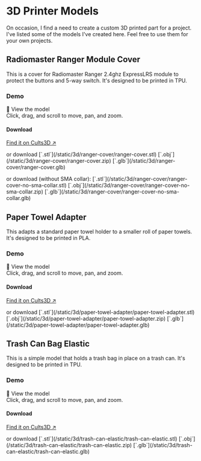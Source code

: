 
# 3D Printer Models

On occasion, I find a need to create a custom 3D printed part for a project. I've listed some of the models I've created here. Feel free to use them for your own projects.


## Radiomaster Ranger Module Cover

This is a cover for Radiomaster Ranger 2.4ghz ExpressLRS module to protect the buttons and 5-way switch. It's designed to be printed in TPU.

### Demo

<Accordion type="single" defaultValue="item-1" collapsible>
  <AccordionItem value="item-1">
    <AccordionTrigger className="nx-text-primary-600 text-xl font-bold">🗿 View the model</AccordionTrigger>
    <AccordionContent>
      <div className="w-xs relative h-60">
				<View3d src="/static/3d/ranger-cover/ranger-cover.glb" pitch={35} />
			</div>
			<Callout type='info' emoji='👆'>
				<span className="text-xs">Click, drag, and scroll to move, pan, and zoom.</span>
			</Callout>
    </AccordionContent>
  </AccordionItem>
</Accordion>

#### Download

<Thick className="my-4">[Find it on Cults3D ↗](https://cults3d.com/en/3d-model/gadget/radiomaster-ranger-module-protective-cover)</Thick>

<p className="text-xs">or download [`.stl`](/static/3d/ranger-cover/ranger-cover.stl) [`.obj`](/static/3d/ranger-cover/ranger-cover.zip) [`.glb`](/static/3d/ranger-cover/ranger-cover.glb)</p>

<p className="text-xs">or download (without SMA collar): [`.stl`](/static/3d/ranger-cover/ranger-cover-no-sma-collar.stl) [`.obj`](/static/3d/ranger-cover/ranger-cover-no-sma-collar.zip) [`.glb`](/static/3d/ranger-cover/ranger-cover-no-sma-collar.glb)</p>


## Paper Towel Adapter

This adapts a standard paper towel holder to a smaller roll of paper towels. It's designed to be printed in PLA.

### Demo

<Accordion type="single" defaultValue="item-1" collapsible>
  <AccordionItem value="item-1">
    <AccordionTrigger className="nx-text-primary-600 text-xl font-bold">🗿 View the model</AccordionTrigger>
    <AccordionContent>
      <div className="w-xs relative h-60">
				<View3d src="/static/3d/paper-towel-adapter/paper-towel-adapter.glb" />
			</div>
			<Callout type='info' emoji='👆'>
				<span className="text-xs">Click, drag, and scroll to move, pan, and zoom.</span>
			</Callout>
    </AccordionContent>
  </AccordionItem>
</Accordion>

#### Download

<Thick className="my-4">[Find it on Cults3D ↗](https://cults3d.com/en/3d-model/home/paper-towel-roll-adapter)</Thick>

<p className="text-xs">or download [`.stl`](/static/3d/paper-towel-adapter/paper-towel-adapter.stl) [`.obj`](/static/3d/paper-towel-adapter/paper-towel-adapter.zip) [`.glb`](/static/3d/paper-towel-adapter/paper-towel-adapter.glb)</p>


## Trash Can Bag Elastic

This is a simple model that holds a trash bag in place on a trash can. It's designed to be printed in TPU.

### Demo

<Accordion type="single" defaultValue="item-1" collapsible>
  <AccordionItem value="item-1">
    <AccordionTrigger className="nx-text-primary-600 text-xl font-bold">🗿 View the model</AccordionTrigger>
    <AccordionContent>
      <div className="w-xs h-60">
				<View3d src="/static/3d/trash-can-elastic/trash-can-elastic.glb" pitch={90} />
			</div>
			<Callout type='info' emoji='👆'>
				<span className="text-xs">Click, drag, and scroll to move, pan, and zoom.</span>
			</Callout>
    </AccordionContent>
  </AccordionItem>
</Accordion>

#### Download

<Thick className="my-4">[Find it on Cults3D ↗](https://cults3d.com/en/3d-model/home/trash-can-bin-elastic-band-bag-holder)</Thick>

<p className="text-xs">or download [`.stl`](/static/3d/trash-can-elastic/trash-can-elastic.stl) [`.obj`](/static/3d/trash-can-elastic/trash-can-elastic.zip) [`.glb`](/static/3d/trash-can-elastic/trash-can-elastic.glb)</p>
